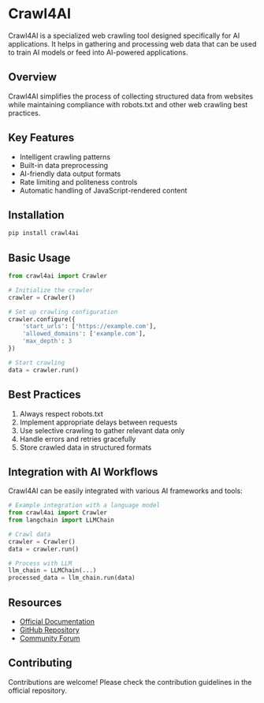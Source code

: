 # Crawl4AI

Crawl4AI is a specialized web crawling tool designed specifically for AI applications. It helps in gathering and processing web data that can be used to train AI models or feed into AI-powered applications.

## Overview

Crawl4AI simplifies the process of collecting structured data from websites while maintaining compliance with robots.txt and other web crawling best practices.

## Key Features

- Intelligent crawling patterns
- Built-in data preprocessing
- AI-friendly data output formats
- Rate limiting and politeness controls
- Automatic handling of JavaScript-rendered content

## Installation

```bash
pip install crawl4ai
```

## Basic Usage

```python
from crawl4ai import Crawler

# Initialize the crawler
crawler = Crawler()

# Set up crawling configuration
crawler.configure({
    'start_urls': ['https://example.com'],
    'allowed_domains': ['example.com'],
    'max_depth': 3
})

# Start crawling
data = crawler.run()
```

## Best Practices

1. Always respect robots.txt
2. Implement appropriate delays between requests
3. Use selective crawling to gather relevant data only
4. Handle errors and retries gracefully
5. Store crawled data in structured formats

## Integration with AI Workflows

Crawl4AI can be easily integrated with various AI frameworks and tools:

```python
# Example integration with a language model
from crawl4ai import Crawler
from langchain import LLMChain

# Crawl data
crawler = Crawler()
data = crawler.run()

# Process with LLM
llm_chain = LLMChain(...)
processed_data = llm_chain.run(data)
```

## Resources

- [Official Documentation](https://crawl4ai.readthedocs.io/)
- [GitHub Repository](https://github.com/crawl4ai/crawl4ai)
- [Community Forum](https://community.crawl4ai.org/)

## Contributing

Contributions are welcome! Please check the contribution guidelines in the official repository.